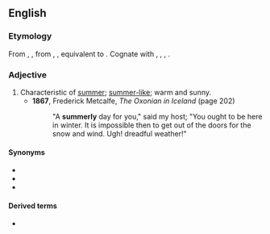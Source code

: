==English==

===Etymology===
From {{inh|en|enm|sumerlich}}, {{m|enm|sumerlic}}, from {{inh|en|ang|sumorlīc}}, {{m|ang|sumorlīċ||summerly}}, equivalent to {{suffix|en|summer|ly}}. Cognate with {{cog|nl|zomerlijk|t=summerly}}, {{cog|de|sommerlich|t=summerly}}, {{cog|da|sommerlig|t=summerly}}, {{cog|sv|sommarlik|t=summerly}}.

===Adjective===
{{en-adj}}

# Characteristic of [[summer]]; [[summer-like]]; warm and sunny.
#* '''1867''', Frederick Metcalfe, ''The Oxonian in Iceland'' (page 202)
#*: "A '''summerly''' day for you," said my host; "You ought to be here in winter. It is impossible then to get out of the doors for the snow and wind. Ugh! dreadful weather!"

====Synonyms====
* {{l|en|summerish}}
* {{l|en|summer-like}}
* {{l|en|summery}}

====Derived terms====
* {{l|en|summerliness}}